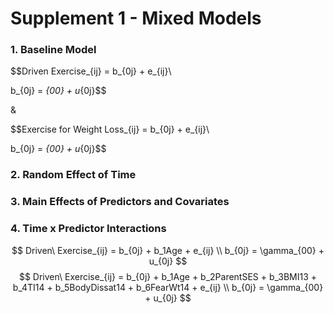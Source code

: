 
# Supplement 1 - Mixed Models

### 1. Baseline Model

$$Driven\ Exercise_{ij} = b_{0j} + e_{ij}\\ 

b_{0j} = \gamma_{00} + u_{0j}$$

&

$$Exercise\ for\ Weight\ Loss_{ij} = b_{0j} + e_{ij}\\ 

b_{0j} = \gamma_{00} + u_{0j}$$


### 2. Random Effect of Time


### 3. Main Effects of Predictors and Covariates


### 4. Time x Predictor Interactions



$$
Driven\ Exercise_{ij} = b_{0j} + b_1Age + e_{ij} \\
b_{0j} = \gamma_{00} + u_{0j}
$$
$$
Driven\ Exercise_{ij} = b_{0j} + b_1Age + b_2ParentSES + b_3BMI13 + b_4TI14 + b_5BodyDissat14 + b_6FearWt14 + e_{ij} \\
b_{0j} = \gamma_{00} + u_{0j}
$$
